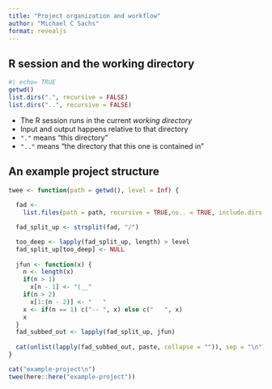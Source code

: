 ```yaml
---
title: "Project organization and workflow"
author: "Michael C Sachs"
format: revealjs
---
```




## R session and the working directory

```r
#| echo= TRUE
getwd()
list.dirs(".", recursive = FALSE)
list.dirs("..", recursive = FALSE)
```

- The R session runs in the current _working directory_ 
- Input and output happens relative to that directory
- `"."` means "this directory"
- `".."` means "the directory that this one is contained in"


## An example project structure

```r
twee <- function(path = getwd(), level = Inf) {
  
  fad <-
    list.files(path = path, recursive = TRUE,no.. = TRUE, include.dirs = TRUE)

  fad_split_up <- strsplit(fad, "/")

  too_deep <- lapply(fad_split_up, length) > level
  fad_split_up[too_deep] <- NULL
  
  jfun <- function(x) {
    n <- length(x)
    if(n > 1)
      x[n - 1] <- "|__"
    if(n > 2)
      x[1:(n - 2)] <- "   "
    x <- if(n == 1) c("-- ", x) else c("   ", x)
    x
  }
  fad_subbed_out <- lapply(fad_split_up, jfun)
  
  cat(unlist(lapply(fad_subbed_out, paste, collapse = "")), sep = "\n")
}

cat("example-project\n")
twee(here::here("example-project"))

```
